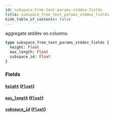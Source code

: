 ```yaml
---
id: subspace-free-text-params-stddev-fields
title: subspace_free_text_params_stddev_fields
hide_table_of_contents: false
---
```


aggregate stddev on columns

```graphql
type subspace_free_text_params_stddev_fields {
  height: Float
  max_length: Float
  subspace_id: Float
}
```

### Fields

#### [`height`](#) ([`Float`](../scalars/float))

#### [`max_length`](#) ([`Float`](../scalars/float))

#### [`subspace_id`](#) ([`Float`](../scalars/float))
